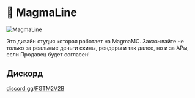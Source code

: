 # 🎨 MagmaLine

![MagmaLine](/magmaline.webp)

Это дизайн студия которая работает на MagmaMC. Заказывайте не только за реальные деньги скины, рендеры и так далее, но и за АРы, если Продавец будет согласен!

## Дискорд

[discord.gg/FGTM2V2B](https://discord.gg/FGTM2V2B)
